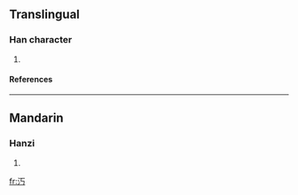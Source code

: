 ==Translingual==
===Han character===
{{Han char|rn=85|rad=水|as=02|sn=5|four=|canj=水一女尸 (EMVS)}}
# {{defn|Han|sort=水02}}
====References====
{{Han ref|kx=0604.080|dkj=17109|dj=0998.030|hdz=31548.050|uh=6C45|ud=27717}}

----
==Mandarin==
===Hanzi===
{{cmn-hanzi|pin=[[miǎn]] (mian3)|wg=mien<sup>3</sup>}}
# {{defn|Mandarin}}

[[fr:汅]]